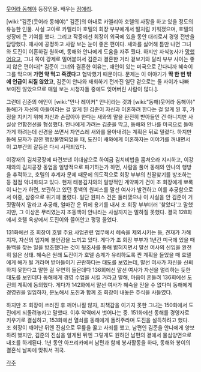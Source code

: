 [[웃어라 동해야]] 등장인물. 배우는 [[정애리]].

[wiki:"김준(웃어라 동해야)" 김준]의 아내로 카멜리아 호텔의 사장을 하고 있을 정도의 유능한 인물. 사실 고아로 카멜리아 호텔의 회장 부부에게서 딸처럼 키워졌으며, 호텔의 성장에 큰 기여를 했다. 그리고 작중에선 회장이 외국에 있을 동안 대리로서 경영 전반을 담당했다. 매사에 공정하고 사람 보는 눈이 좋은 편이다. 새와를 싫어해 틈만 나면 그녀와 도진이 이혼하길 원하며, 동해와 안나에게 도움을 자주 줬다. 하지만 자식농사가 [[망했어요]]고, 그녀 쪽이 강제로 밀어붙여서 김준과 결혼한 거라 겉보기와 달리 부부 사이는 좋지 않은 편이다[* 김준이 그녀와 결혼한 이유는, 애인이 있는 미국으로 간다니까 혜숙이 그를 막으며 '''가면 약 먹고 죽겠다'''고 협박했기 때문이다. 문제는 이 이야기가 '''딱 한 번 밖에 언급이 되질 않았고''', 김준이 안나와 재회하기 전까진 일단 겉으로는 둘 사이가 나빠 보이진 않았으므로 매일 보는 시청자들 중에도 잊어버린 사람이 많다.]. 

그런데 김준의 애인이 [wiki:"안나 레이커" 안나]라는 것과 [wiki:"동해(웃어라 동해야)" 동해]가 자신의 아들이라는 걸 알게 된 김준이 자신과 이혼하려 한다는 걸 알게 된 후, 가정을 지키기 위해 자신과 손잡아야 한다는 새와의 말을 완전히 받아들인 건 아니지만 사실상 연합전선을 형성했다. 안나에게 가려는 김준을 막고, 동해와 안나를 미국으로 돌아가게 하려는데 신경을 쓰면서 자연스레 새와를 몰아내려는 계획은 뒤로 밀렸다. 하지만 동해 모자가 잠깐 행방불명되었을 때, 도진이 새와에게 이혼하자는 이야기를 꺼내면서 이 고부간의 갈등은 다시 시작되었다.

이강재의 김치공장에 파견보낸 이대삼으로 하여금 김치비법을 훔쳐오라 지시하고, 이강재와의 김치공장 동업을 일방적으로 파기하는가 하면, 사람을 풀어 동해와 안나의 행방을 추적하고, 호텔의 후계자 문제 때문에 의도적으로 회장 부부의 친딸찾기를 방조하는 등 점점 악녀화되고 있다. 현재 태봉김치와의 일방적인 계약파기 건이 조 회장에게 뽀록이 나는가 하면, 보관하고 있던 동백의 원피스를 말선 여사가 발견하고 이를 추궁함으로서 이중, 삼중으로 위기에 몰렸다. 일단 원피스 건은 둘러댔으나 이 사실을 안 김준이 거짓말하지 말라고 추궁해, 얼마간 운 뒤에 용기를 내서 조 회장 부부더러 '찾았다'고 말했지만, 그 이상은 무리였는지 조동백이 안나라는 사실까지는 말하질 못했다. 결국 128화에서 호텔 옥상에서 도진이와 끌어안고 펑펑 울었다.

131화에선 조 회장이 호텔 주요 사업관련 업무에서 혜숙을 제외시키는 등, 견재가 가해지자, 자신의 입지에 불안감을 느끼고 있다. 게다가 조 회장 부부가 1년간 미국에 있을 때 동백을 찾는 일을 방조했다는 것이 뒷조사를 통해 밝혀지면서 말선 여사의 신임을 완전히 잃은 상태. 혜숙은 원래 도진이가 호텔 승계가 유리하도록 짠 계획을 들었을 때 호텔에게 해가 될 거라며 받아들이기 곤란하다는 태도를 보였는데, 말선 여사가 자신을 신뢰하지 못한다고 말한 걸 우연히 들은데다 136회에선 말선 여사가 자신을 멀리하는 듯한 태도를 보인데다 동해에게 경영 수업을 시킬 거라고 말해, 마음이 흔들려 136회에선 도진의 계획에 동의했다. 게다가 142화에서 말선 여사가 혜숙을 믿을 수 없다며 동해에게 경영권을 일임하자, 분노해서 도진과 함께 조 회장이 내놓은 주식을 사들였다.

하지만 조 회장이 쓰러진 후 깨어나질 않자, 죄책감을 이기지 못한 그녀는 150화에서 도진에게 되돌려놓자고 말했다. 이후 악역에서 벗어나는 중. 151화에선 동해를 경영자로 키우기로 결심하고, 153화에선 열쇠를 동해에게 돌려주라며 도진을 설득하려고 했다. 조 회장이 깨어난 뒤엔 진심으로 무릎을 꿇고 사죄를 했고, 남편인 김준을 안나에게 양보하려 했지만, 김준의 진심을 알게된 뒤엔 그렇게도 원하던 남편의 곁에서 물심양면으로 내조를 하게된다.
1년 동안 아프리카에서 남편과 함께 봉사활동을 하다, 동해와 봉이의 결혼식 날짜에 맞춰서 귀국.

[[각주]]
